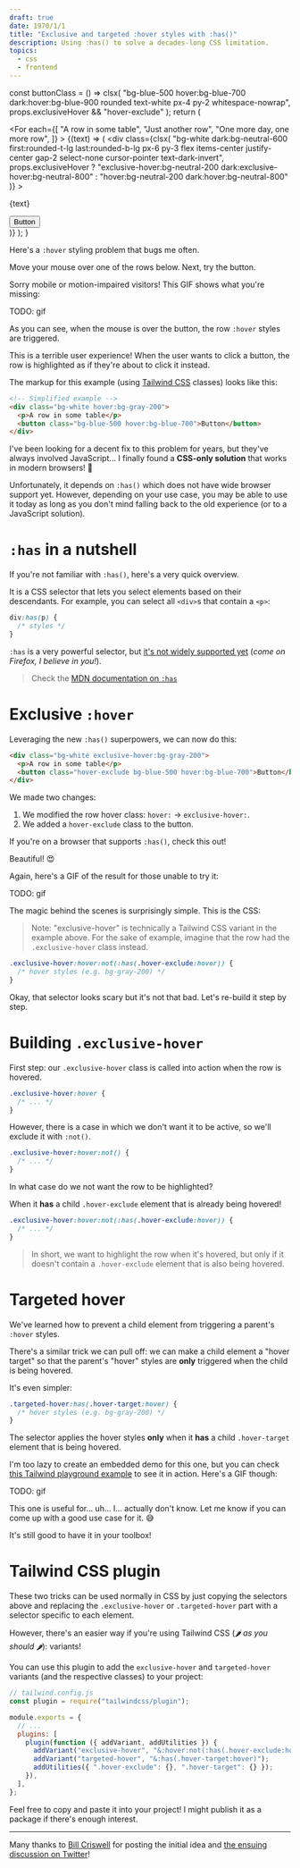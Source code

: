 ```yaml
---
draft: true
date: 1970/1/1
title: "Exclusive and targeted :hover styles with :has()"
description: Using :has() to solve a decades-long CSS limitation.
topics:
  - css
  - frontend
---
```



  const buttonClass = () =>
    clsx(
      "bg-blue-500 hover:bg-blue-700 dark:hover:bg-blue-900 rounded text-white px-4 py-2 whitespace-nowrap",
      props.exclusiveHover && "hover-exclude"
    );
  return (
    <div class="rounded-t-lg shadow divide-y divide-neutral-200 dark:divide-neutral-700">
      <For
        each={[
          "A row in some table",
          "Just another row",
          "One more day, one more row",
        ]}
      >
        {(text) => (
          <div
            class={clsx(
              "bg-white dark:bg-neutral-600 first:rounded-t-lg last:rounded-b-lg px-6 py-3 flex items-center justify-center gap-2 select-none cursor-pointer text-dark-invert",
              props.exclusiveHover
                ? "exclusive-hover:bg-neutral-200 dark:exclusive-hover:bg-neutral-800"
                : "hover:bg-neutral-200 dark:hover:bg-neutral-800"
            )}
          >
            <p class="!m-0 grow">{text}</p>
            <button class={buttonClass()}>
              <span>Button</span>
            </button>
          </div>
        )}
      </For>
    </div>
  );
}

Here's a `:hover` styling problem that bugs me often.

Move your mouse over one of the rows below. Next, try the button.

<DemoRow />

Sorry mobile or motion-impaired visitors! This GIF shows what you're missing:

TODO: gif

As you can see, when the mouse is over the button, the row `:hover` styles are triggered.

This is a terrible user experience! When the user wants to click a button, the row is highlighted as if they're about to click it instead.

The markup for this example (using [Tailwind CSS](https://tailwindcss.com/) classes) looks like this:

```html
<!-- Simplified example -->
<div class="bg-white hover:bg-gray-200">
  <p>A row in some table</p>
  <button class="bg-blue-500 hover:bg-blue-700">Button</button>
</div>
```

I've been looking for a decent fix to this problem for years, but they've always involved JavaScript... I finally found a **CSS-only solution** that works in modern browsers! 🎉

Unfortunately, it depends on `:has()` which does not have wide browser support yet. However, depending on your use case, you may be able to use it today as long as you don't mind falling back to the old experience (or to a JavaScript solution).

# `:has` in a nutshell

If you're not familiar with `:has()`, here's a very quick overview.

It is a CSS selector that lets you select elements based on their descendants. For example, you can select all `<div>`s that contain a `<p>`:

```css
div:has(p) {
  /* styles */
}
```

`:has` is a very powerful selector, but [it's not widely supported yet](https://caniuse.com/css-has) (_come on Firefox, I believe in you!_).

> Check the [MDN documentation on `:has`](https://developer.mozilla.org/en-US/docs/Web/CSS/:has)

# Exclusive `:hover`

Leveraging the new `:has()` superpowers, we can now do this:

```html {0,2}
<div class="bg-white exclusive-hover:bg-gray-200">
  <p>A row in some table</p>
  <button class="hover-exclude bg-blue-500 hover:bg-blue-700">Button</button>
</div>
```

We made two changes:

1. We modified the row hover class: `hover:` -> `exclusive-hover:`.
2. We added a `hover-exclude` class to the button.

If you're on a browser that supports `:has()`, check this out!

<DemoRow exclusiveHover />

Beautiful! 😍

Again, here's a GIF of the result for those unable to try it:

TODO: gif

The magic behind the scenes is surprisingly simple. This is the CSS:

> Note: "exclusive-hover" is technically a Tailwind CSS variant in the example above. For the sake of example, imagine that the row had the `.exclusive-hover` class instead.

```css
.exclusive-hover:hover:not(:has(.hover-exclude:hover)) {
  /* hover styles (e.g. bg-gray-200) */
}
```

Okay, that selector looks scary but it's not that bad. Let's re-build it step by step.

# Building `.exclusive-hover`

First step: our `.exclusive-hover` class is called into action when the row is hovered.

```css {0}
.exclusive-hover:hover {
  /* ... */
}
```

However, there is a case in which we don't want it to be active, so we'll exclude it with `:not()`.

```css {0}
.exclusive-hover:hover:not() {
  /* ... */
}
```

In what case do we not want the row to be highlighted?

When it **has** a child `.hover-exclude` element that is already being hovered!

```css {0}
.exclusive-hover:hover:not(:has(.hover-exclude:hover)) {
  /* ... */
}
```

> In short, we want to highlight the row when it's hovered, but only if it doesn't contain a `.hover-exclude` element that is also being hovered.

# Targeted hover

We've learned how to prevent a child element from triggering a parent's `:hover` styles.

There's a similar trick we can pull off: we can make a child element a "hover target" so that the parent's "hover" styles are **only** triggered when the child is being hovered.

It's even simpler:

```css
.targeted-hover:has(.hover-target:hover) {
  /* hover styles (e.g. bg-gray-200) */
}
```

The selector applies the hover styles **only** when it **has** a child `.hover-target` element that is being hovered.

I'm too lazy to create an embedded demo for this one, but you can check [this Tailwind playground example](https://play.tailwindcss.com/8z1tgYu0ZN) to see it in action. Here's a GIF though:

TODO: gif

This one is useful for... uh... I... actually don't know. Let me know if you can come up with a good use case for it. 😅

It's still good to have it in your toolbox!

# Tailwind CSS plugin

These two tricks can be used normally in CSS by just copying the selectors above and replacing the `.exclusive-hover` or `.targeted-hover` part with a selector specific to each element.

However, there's an easier way if you're using Tailwind CSS (_🌶️ as you should 🌶️_): variants!

You can use this plugin to add the `exclusive-hover` and `targeted-hover` variants (and the respective classes) to your project:

```js {0,6-10}
// tailwind.config.js
const plugin = require("tailwindcss/plugin");

module.exports = {
  // ...
  plugins: [
    plugin(function ({ addVariant, addUtilities }) {
      addVariant("exclusive-hover", "&:hover:not(:has(.hover-exclude:hover))");
      addVariant("targeted-hover", "&:has(.hover-target:hover)");
      addUtilities({ ".hover-exclude": {}, ".hover-target": {} });
    }),
  ],
};
```

Feel free to copy and paste it into your project! I might publish it as a package if there's enough interest.

---

Many thanks to [Bill Criswell](https://twitter.com/crswll) for posting the initial idea and [the ensuing discussion on Twitter](https://twitter.com/crswll/status/1621588302145937410)!
